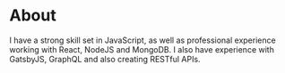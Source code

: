 # About

I have a strong skill set in JavaScript, as well as professional experience working with React, NodeJS and MongoDB. I also have experience with GatsbyJS, GraphQL and also creating RESTful APIs.
